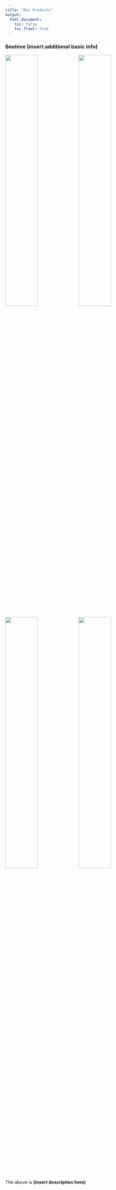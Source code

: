 ```yaml
---
title: "Our Products"
output: 
  html_document:
    toc: false
    toc_float: true
---
```


### **Beehive** (insert additional basic info)

![](images/hive_back_zoom.jpg){width=45%}
![](images/hive_front_open_bottom.jpg){width=45%}

![](images/hive_side_open_panels_zoom.jpg){width=45%}
![](images/hive_side_open_zoom2.jpg){width=45%}

The above is **(insert description here)**
